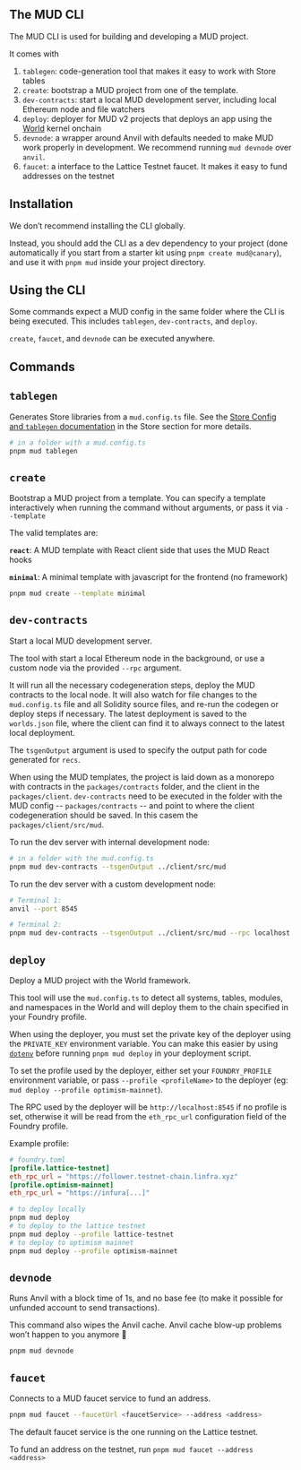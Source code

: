 ## The MUD CLI

The MUD CLI is used for building and developing a MUD project.

It comes with

1. `tablegen`: code-generation tool that makes it easy to work with Store tables
2. `create`: bootstrap a MUD project from one of the template.
3. `dev-contracts`: start a local MUD development server, including local Ethereum node and file watchers
4. `deploy`: deployer for MUD v2 projects that deploys an app using the [World](world) kernel onchain
5. `devnode`: a wrapper around Anvil with defaults needed to make MUD work properly in development. We recommend running `mud devnode` over `anvil`.
6. `faucet`: a interface to the Lattice Testnet faucet. It makes it easy to fund addresses on the testnet

## Installation

We don’t recommend installing the CLI globally.

Instead, you should add the CLI as a dev dependency to your project (done automatically if you start from a starter kit using `pnpm create mud@canary`), and use it with `pnpm mud` inside your project directory.

## Using the CLI

Some commands expect a MUD config in the same folder where the CLI is being executed. This includes `tablegen`, `dev-contracts`, and `deploy`.

`create`, `faucet`, and `devnode` can be executed anywhere.

## Commands

## `tablegen`

Generates Store libraries from a `mud.config.ts` file. See the [Store Config and `tablegen` documentation](store/config) in the Store section for more details.

```bash
# in a folder with a mud.config.ts
pnpm mud tablegen
```

## `create`

Bootstrap a MUD project from a template. You can specify a template interactively when running the command without arguments, or pass it via `--template`

The valid templates are:

**`react`**: A MUD template with React client side that uses the MUD React hooks

**`minimal`**: A minimal template with javascript for the frontend (no framework)

```bash
pnpm mud create --template minimal
```

## `dev-contracts`

Start a local MUD development server.

The tool with start a local Ethereum node in the background, or use a custom node via the provided `--rpc` argument.

It will run all the necessary codegeneration steps, deploy the MUD contracts to the local node.
It will also watch for file changes to the `mud.config.ts` file and all Solidity source files, and re-run the codegen or deploy steps if necessary.
The latest deployment is saved to the `worlds.json` file, where the client can find it to always connect to the latest local deployment.

The `tsgenOutput` argument is used to specify the output path for code generated for `recs`.

When using the MUD templates, the project is laid down as a monorepo with contracts in the `packages/contracts` folder, and the client in the `packages/client`. `dev-contracts` need to be executed in the folder with the MUD config -- `packages/contracts` -- and point to where the client codegeneration should be saved. In this casem the `packages/client/src/mud`.

To run the dev server with internal development node:

```bash
# in a folder with the mud.config.ts
pnpm mud dev-contracts --tsgenOutput ../client/src/mud
```

To run the dev server with a custom development node:

```bash
# Terminal 1:
anvil --port 8545

# Terminal 2:
pnpm mud dev-contracts --tsgenOutput ../client/src/mud --rpc localhost:8545
```

## `deploy`

Deploy a MUD project with the World framework.

This tool will use the `mud.config.ts` to detect all systems, tables, modules, and namespaces in the World and will deploy them to the chain specified in your Foundry profile.

When using the deployer, you must set the private key of the deployer using the `PRIVATE_KEY` environment variable. You can make this easier by using [`dotenv`](https://www.npmjs.com/package/dotenv) before running `pnpm mud deploy` in your deployment script.

To set the profile used by the deployer, either set your `FOUNDRY_PROFILE` environment variable, or pass `--profile <profileName>` to the deployer (eg: `mud deploy --profile optimism-mainnet`).

The RPC used by the deployer will be `http://localhost:8545` if no profile is set, otherwise it will be read from the `eth_rpc_url` configuration field of the Foundry profile.

Example profile:

```toml
# foundry.toml
[profile.lattice-testnet]
eth_rpc_url = "https://follower.testnet-chain.linfra.xyz"
[profile.optimism-mainnet]
eth_rpc_url = "https://infura[...]"
```

```bash
# to deploy locally
pnpm mud deploy
# to deploy to the lattice testnet
pnpm mud deploy --profile lattice-testnet
# to deploy to optimism mainnet
pnpm mud deploy --profile optimism-mainnet
```

## `devnode`

Runs Anvil with a block time of 1s, and no base fee (to make it possible for unfunded account to send transactions).

This command also wipes the Anvil cache. Anvil cache blow-up problems won’t happen to you anymore 🙂

```bash
pnpm mud devnode
```

## `faucet`

Connects to a MUD faucet service to fund an address.

```bash
pnpm mud faucet --faucetUrl <faucetService> --address <address>
```

The default faucet service is the one running on the Lattice testnet.

To fund an address on the testnet, run `pnpm mud faucet --address <address>`
